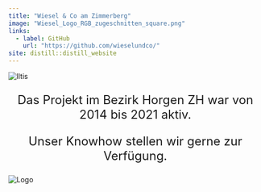 ```yaml
---
title: "Wiesel & Co am Zimmerberg"
image: "Wiesel_Logo_RGB_zugeschnitten_square.png"
links:
  - label: GitHub
    url: "https://github.com/wieselundco/"
site: distill::distill_website
---
```


<img src="hermelin-mit-fetter-beute-974efa75-6f44-49f1-bf21-c088b1e32468.jpg" alt="Iltis" id = "ltis">


<p style="font-size: x-large; text-align: center;">Das Projekt im Bezirk Horgen ZH war von 2014 bis 2021 aktiv.</h1>


<p style="font-size: x-large; text-align: center;">Unser Knowhow stellen wir gerne zur Verfügung.</h1>

<img src="wieselundco_logo.png" alt="Logo">

